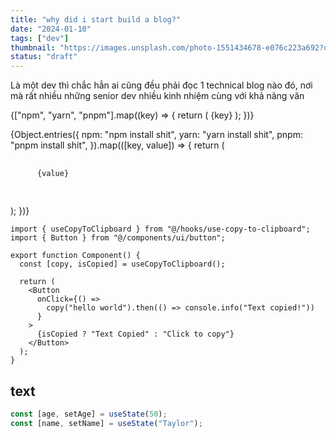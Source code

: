 ```yaml
---
title: "why did i start build a blog?"
date: "2024-01-10"
tags: ["dev"]
thumbnail: "https://images.unsplash.com/photo-1551434678-e076c223a692?q=80&w=2070&auto=format&fit=crop&ixlib=rb-4.0.3&ixid=M3wxMjA3fDB8MHxwaG90by1wYWdlfHx8fGVufDB8fHx8fA%3D%3D"
status: "draft"
---
```


Là một dev thì chắc hẳn ai cũng đều phải đọc 1 technical blog nào đó, nơi mà rất nhiều những senior dev nhiều kinh nhiệm cùng với khả năng văn

<Tabs defaultValue="pnpm">
 <TabsList>
  {["npm", "yarn", "pnpm"].map((key) => {
    return (
      <TabsTrigger
        key={key}
        value={key}
      >
        {key}
      </TabsTrigger>
    );
  })}
</TabsList>

{Object.entries({
npm: "npm install shit",
yarn: "yarn install shit",
pnpm: "pnpm install shit",
}).map(([key, value]) => {
return (

<TabsContent key={key} value={key} className='mt-0'>
  <pre className='overflow-x-auto px-4 py-5'>
    <code
      className='relative font-mono text-sm leading-none'
      data-language='bash'
    >
      {value}
    </code>
  </pre>
</TabsContent>
); })}

</Tabs>

```tsx {1,2}#v {9,10}#s
import { useCopyToClipboard } from "@/hooks/use-copy-to-clipboard";
import { Button } from "@/components/ui/button";

export function Component() {
  const [copy, isCopied] = useCopyToClipboard();

  return (
    <Button
      onClick={() =>
        copy("hello world").then(() => console.info("Text copied!"))
      }
    >
      {isCopied ? "Text Copied" : "Click to copy"}
    </Button>
  );
}
```

## text

```js /age/#v /name/#v /setAge/#s /setName/#s /50/#i /"Taylor"/#i
const [age, setAge] = useState(50);
const [name, setName] = useState("Taylor");
```
